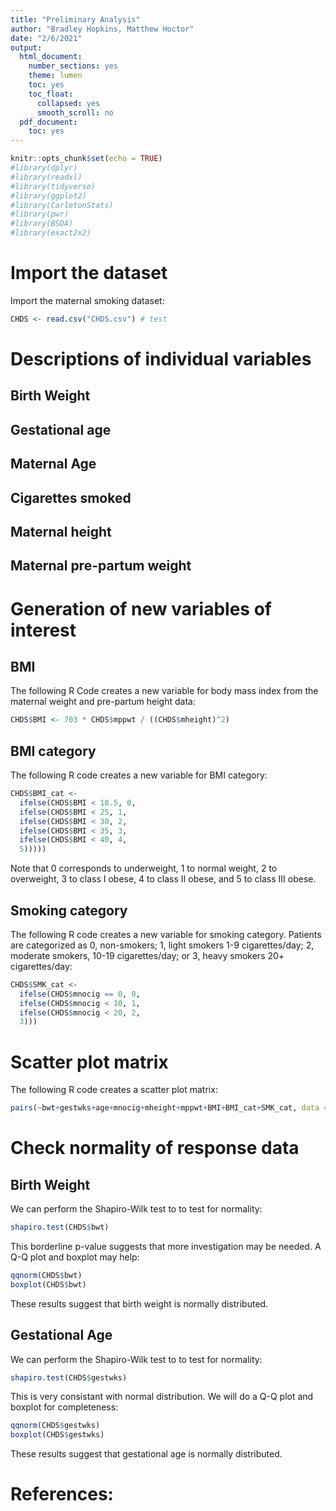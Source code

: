 ```yaml
---
title: "Preliminary Analysis"
author: "Bradley Hopkins, Matthew Hoctor"
date: "2/6/2021"
output:
  html_document:
    number_sections: yes
    theme: lumen
    toc: yes
    toc_float:
      collapsed: yes
      smooth_scroll: no
  pdf_document:
    toc: yes
---
```


```r
knitr::opts_chunk$set(echo = TRUE)
#library(dplyr)
#library(readxl)
#library(tidyverse)
#library(ggplot2)
#library(CarletonStats)
#library(pwr)
#library(BSDA)
#library(exact2x2)
```

# Import the dataset

Import the maternal smoking dataset:
```r
CHDS <- read.csv("CHDS.csv") # test
```

# Descriptions of individual variables

## Birth Weight

## Gestational age

## Maternal Age

## Cigarettes smoked

## Maternal height

## Maternal pre-partum weight

# Generation of new variables of interest

## BMI

The following R Code creates a new variable for body mass index from the maternal weight and pre-partum height data:

```r
CHDS$BMI <- 703 * CHDS$mppwt / ((CHDS$mheight)^2)
```

## BMI category

The following R code creates a new variable for BMI category:

```r
CHDS$BMI_cat <- 
  ifelse(CHDS$BMI < 18.5, 0, 
  ifelse(CHDS$BMI < 25, 1,
  ifelse(CHDS$BMI < 30, 2,
  ifelse(CHDS$BMI < 35, 3,
  ifelse(CHDS$BMI < 40, 4, 
  5)))))
```

Note that 0 corresponds to underweight, 1 to normal weight, 2 to overweight, 3 to class I obese, 4 to class II obese, and 5 to class III obese.

## Smoking category

The following R code creates a new variable for smoking category.  Patients are categorized as 0, non-smokers; 1, light smokers 1-9 cigarettes/day; 2, moderate smokers, 10-19 cigarettes/day; or 3, heavy smokers 20+ cigarettes/day:

```r
CHDS$SMK_cat <-
  ifelse(CHDS$mnocig == 0, 0,
  ifelse(CHDS$mnocig < 10, 1,
  ifelse(CHDS$mnocig < 20, 2, 
  3)))
```

# Scatter plot matrix

The following R code creates a scatter plot matrix:

```r
pairs(~bwt+gestwks+age+mnocig+mheight+mppwt+BMI+BMI_cat+SMK_cat, data = CHDS, main = "Scatterplot Matrix")
```

# Check normality of response data

## Birth Weight

We can perform the Shapiro-Wilk test to to test for normality:

```r
shapiro.test(CHDS$bwt)
```

This borderline p-value suggests that more investigation may be needed.  A Q-Q plot and boxplot may help:

```r
qqnorm(CHDS$bwt)
boxplot(CHDS$bwt)
```

These results suggest that birth weight is normally distributed.

## Gestational Age

We can perform the Shapiro-Wilk test to to test for normality:

```r
shapiro.test(CHDS$gestwks)
```

This is very consistant with normal distribution.  We will do a Q-Q plot and boxplot for completeness:

```r
qqnorm(CHDS$gestwks)
boxplot(CHDS$gestwks)
```

These results suggest that gestational age is normally distributed.

# References:


